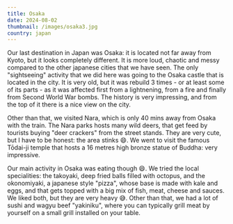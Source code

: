 ```yaml
---
title: Osaka
date: 2024-08-02
thumbnail: /images/osaka3.jpg
country: japan
---
```


Our last destination in Japan was Osaka: it is located not far away from Kyoto, but it looks completely different. It is more loud, chaotic and messy compared to the other japanese cities that we have seen. The only "sightseeing" activity that we did here was going to the Osaka castle that is located in the city. It is very old, but it was rebuild 3 times - or at least some of its parts - as it was affected first from a lightnening, from a fire and finally from Second World War bombs. The history is very impressing, and from the top of it there is a nice view on the city.

<ImageComponent src="/images/osaka2.jpg" alt="Osaka" />
<ImageComponent src="/images/osaka3.jpg" alt="Osaka" />
<ImageComponent src="/images/osaka4.jpg" alt="Osaka" />
<ImageComponent src="/images/osaka6.jpg" alt="Osaka" />
<ImageComponent src="/images/osaka5.jpg" alt="Osaka" />

Other than that, we visited Nara, which is only 40 mins away from Osaka with the train. The Nara parks hosts many wild deers, that get feed by tourists buying "deer crackers" from the street stands. They are very cute, but I have to be honest: the area stinks 😄. We went to visit the famous Tōdai-ji temple that hosts a 16 metres high bronze statue of Buddha: very impressive. 

<ImageComponent src="/images/osaka1.jpg" alt="Osaka" />
<ImageComponent src="/images/osaka11.jpg" alt="Osaka" />
<ImageComponent src="/images/osaka8.jpg" alt="Osaka" />
<ImageComponent src="/images/osaka9.jpg" alt="Osaka" />
<ImageComponent src="/images/osaka10.jpg" alt="Osaka" />

Our main activity in Osaka was eating though 😄. We tried the local specialities: the takoyaki, deep fried balls filled with octopus, and the okonomiyaki, a japanese style "pizza", whose base is made with kale and eggs, and that gets topped with a big mix of fish, meat, cheese and sauces. We liked both, but they are very heavy 😅. Other than that, we had a lot of sushi and wagyu beef "yakiniku", where you can typically grill meat by yourself on a small grill installed on your table.

<ImageComponent src="/images/osaka14.jpg" alt="Osaka" />
<ImageComponent src="/images/osaka15.jpg" alt="Osaka" />
<ImageComponent src="/images/osaka12.jpg" alt="Osaka" />
<ImageComponent src="/images/osaka13.jpg" alt="Osaka" />
